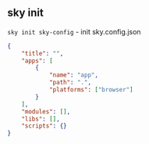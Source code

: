
<Nav selected="docs/overview/sky-init" />


## sky init
`sky init sky-config` - init sky.config.json

```json
{
    "title": "",
    "apps": [
        {
            "name": "app",
            "path": ".",
            "platforms": ["browser"]
        }
    ],
    "modules": [],
    "libs": [],
    "scripts": {}
}
```